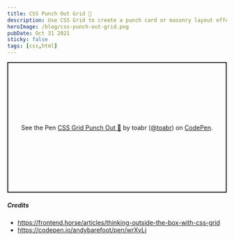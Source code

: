 ```yaml
---
title: CSS Punch Out Grid 🥊
description: Use CSS Grid to create a punch card or masonry layout effect.
heroImage: /blog/css-punch-out-grid.png
pubDate: Oct 31 2021
sticky: false
tags: [css,html]
---
```

<div class="mb-5">
<p class="codepen" data-height="600" data-default-tab="css,result" data-slug-hash="WNEZjxz" data-user="toabr" style="height: 300px; box-sizing: border-box; display: flex; align-items: center; justify-content: center; border: 2px solid; margin: 1em 0; padding: 1em;">
  <span>See the Pen <a href="https://codepen.io/toabr/pen/WNEZjxz">
  CSS Grid Punch Out 🥊</a> by toabr (<a href="https://codepen.io/toabr">@toabr</a>)
  on <a href="https://codepen.io">CodePen</a>.</span>
</p>
<script async src="https://cpwebassets.codepen.io/assets/embed/ei.js"></script>
</div>

##### Credits

- https://frontend.horse/articles/thinking-outside-the-box-with-css-grid
- https://codepen.io/andybarefoot/pen/wrXvLj
